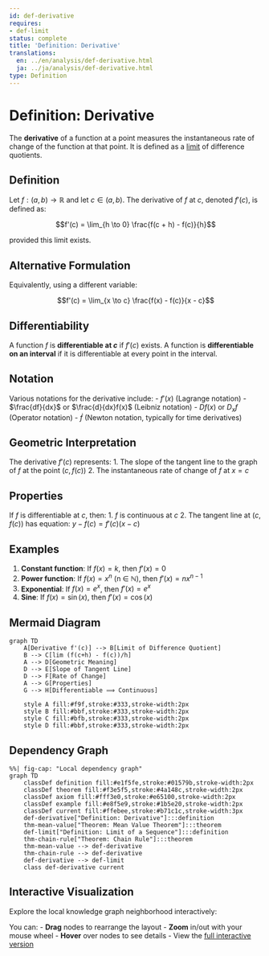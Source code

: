 ```yaml
---
id: def-derivative
requires:
- def-limit
status: complete
title: 'Definition: Derivative'
translations:
  en: ../en/analysis/def-derivative.html
  ja: ../ja/analysis/def-derivative.html
type: Definition
---
```


# Definition: Derivative {#def-derivative}

The **derivative** of a function at a point measures the instantaneous rate of change of the function at that point. It is defined as a [limit](def-limit.qmd) of difference quotients.

## Definition

Let $f: (a, b) \to \mathbb{R}$ and let $c \in (a, b)$. The derivative of $f$ at $c$, denoted $f'(c)$, is defined as:

$$f'(c) = \lim_{h \to 0} \frac{f(c + h) - f(c)}{h}$$

provided this limit exists.

## Alternative Formulation

Equivalently, using a different variable:

$$f'(c) = \lim_{x \to c} \frac{f(x) - f(c)}{x - c}$$

## Differentiability

A function $f$ is **differentiable at $c$** if $f'(c)$ exists. A function is **differentiable on an interval** if it is differentiable at every point in the interval.

## Notation

Various notations for the derivative include:
- $f'(x)$ (Lagrange notation)
- $\frac{df}{dx}$ or $\frac{d}{dx}f(x)$ (Leibniz notation)
- $Df(x)$ or $D_x f$ (Operator notation)
- $\dot{f}$ (Newton notation, typically for time derivatives)

## Geometric Interpretation

The derivative $f'(c)$ represents:
1. The slope of the tangent line to the graph of $f$ at the point $(c, f(c))$
2. The instantaneous rate of change of $f$ at $x = c$

## Properties

If $f$ is differentiable at $c$, then:
1. $f$ is continuous at $c$
2. The tangent line at $(c, f(c))$ has equation: $y - f(c) = f'(c)(x - c)$

## Examples

1. **Constant function**: If $f(x) = k$, then $f'(x) = 0$
2. **Power function**: If $f(x) = x^n$ (n ∈ ℕ), then $f'(x) = nx^{n-1}$
3. **Exponential**: If $f(x) = e^x$, then $f'(x) = e^x$
4. **Sine**: If $f(x) = \sin(x)$, then $f'(x) = \cos(x)$

## Mermaid Diagram

```mermaid
graph TD
    A[Derivative f'(c)] --> B[Limit of Difference Quotient]
    B --> C[lim (f(c+h) - f(c))/h]
    A --> D[Geometric Meaning]
    D --> E[Slope of Tangent Line]
    D --> F[Rate of Change]
    A --> G[Properties]
    G --> H[Differentiable ⟹ Continuous]

    style A fill:#f9f,stroke:#333,stroke-width:2px
    style B fill:#bbf,stroke:#333,stroke-width:2px
    style C fill:#bfb,stroke:#333,stroke-width:2px
    style D fill:#bbf,stroke:#333,stroke-width:2px
```

## Dependency Graph

```mermaid
%%| fig-cap: "Local dependency graph"
graph TD
    classDef definition fill:#e1f5fe,stroke:#01579b,stroke-width:2px
    classDef theorem fill:#f3e5f5,stroke:#4a148c,stroke-width:2px
    classDef axiom fill:#fff3e0,stroke:#e65100,stroke-width:2px
    classDef example fill:#e8f5e9,stroke:#1b5e20,stroke-width:2px
    classDef current fill:#ffebee,stroke:#b71c1c,stroke-width:3px
    def-derivative["Definition: Derivative"]:::definition
    thm-mean-value["Theorem: Mean Value Theorem"]:::theorem
    def-limit["Definition: Limit of a Sequence"]:::definition
    thm-chain-rule["Theorem: Chain Rule"]:::theorem
    thm-mean-value --> def-derivative
    thm-chain-rule --> def-derivative
    def-derivative --> def-limit
    class def-derivative current
```

## Interactive Visualization

Explore the local knowledge graph neighborhood interactively:

::: {.graph-viz data-id="def-derivative" data-width="700" data-height="500"}
:::

You can:
- **Drag** nodes to rearrange the layout
- **Zoom** in/out with your mouse wheel
- **Hover** over nodes to see details
- View the [full interactive version](../../output/interactive/def-derivative.html){target="_blank"}
